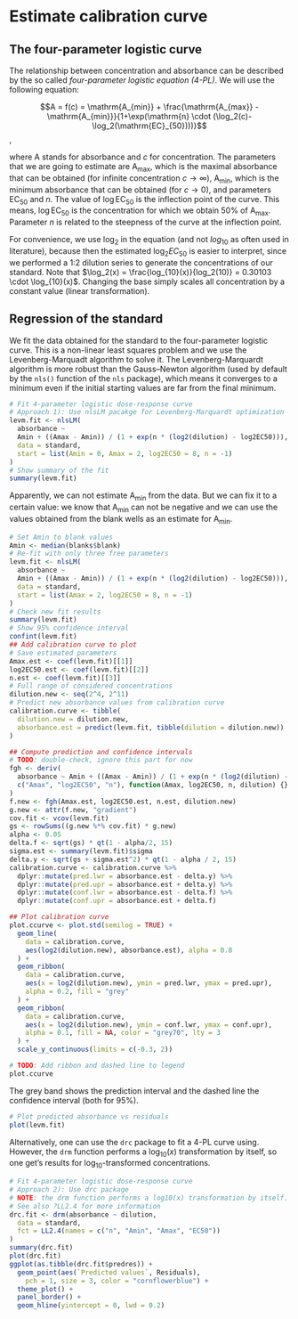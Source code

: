 # Estimate calibration curve {#calibration}
## The four-parameter logistic curve
The relationship between concentration and absorbance can be described by the so called _four-parameter logistic equation (4-PL)_. We will use the following equation:

$$A = f(c) =  \mathrm{A_{min}} + \frac{\mathrm{A_{max}} - \mathrm{A_{min}}}{1+\exp(\mathrm{n} \cdot (\log_2(c)-\log_2(\mathrm{EC}_{50})))}$$,

where $\mathrm{A}$ stands for absorbance and $c$ for concentration. The parameters that we are going to estimate are $\mathrm{A_{max}}$, which is the maximal absorbance that can be obtained (for infinite concentration $c \rightarrow \infty$), $\mathrm{A_{min}}$, which is the minimum absorbance that can be obtained (for $c \rightarrow 0$), and parameters $\mathrm{EC}_{50}$ and $n$. The value of $\log \mathrm{EC}_{50}$ is the inflection point of the curve. This means, $\log \mathrm{EC}_{50}$ is the concentration for which we obtain 50% of $\mathrm{A_{max}}$. Parameter $n$ is related to the steepness of the curve at the inflection point. 

For convenience, we use $\log_2$ in the equation (and not $log_{10}$ as often used in literature), because then the estimated $\log_2 EC_{50}$ is easier to interpret, since we performed a 1:2 dilution series to generate the concentrations of our standard. Note that $\log_2(x) = \frac{log_{10}(x)}{log_2(10)} = 0.30103 \cdot \log_{10}(x)$. Changing the base simply scales all concentration by a constant value (linear transformation).

## Regression of the standard
We fit the data obtained for the standard to the four-parameter logistic curve. This is a non-linear least squares problem and we use the  Levenberg-Marquadt algorithm to solve it. 
The Levenberg-Marquardt algorithm is more robust than the Gauss–Newton algorithm (used by default by the `nls()` function of the `nls` package), which means it converges to a minimum even if the initial starting values are far from the final minimum. 
```r
# Fit 4-parameter logistic dose-response curve
# Approach 1): Use nlsLM pacakge for Levenberg-Marquardt optimization
levm.fit <- nlsLM(
  absorbance ~
  Amin + ((Amax - Amin)) / (1 + exp(n * (log2(dilution) - log2EC50))),
  data = standard,
  start = list(Amin = 0, Amax = 2, log2EC50 = 8, n = -1)
)
# Show summary of the fit
summary(levm.fit)
```
Apparently, we can not estimate $\mathrm{A_{min}}$ from the data. But we can fix it to a certain value: we know that $\mathrm{A_{min}}$ can not be negative and we can use the values obtained from the blank wells as an estimate for $\mathrm{A_{min}}$.

```r
# Set Amin to blank values
Amin <- median(blanks$blank)
# Re-fit with only three free parameters
levm.fit <- nlsLM(
  absorbance ~
  Amin + ((Amax - Amin)) / (1 + exp(n * (log2(dilution) - log2EC50))),
  data = standard,
  start = list(Amax = 2, log2EC50 = 8, n = -1)
)
# Check new fit results
summary(levm.fit)
# Show 95% confidence interval
confint(levm.fit)
## Add calibration curve to plot
# Save estimated parameters
Amax.est <- coef(levm.fit)[[1]]
log2EC50.est <- coef(levm.fit)[[2]]
n.est <- coef(levm.fit)[[3]]
# Full range of considered concentrations
dilution.new <- seq(2^4, 2^11)
# Predict new absorbance values from calibration curve
calibration.curve <- tibble(
  dilution.new = dilution.new,
  absorbance.est = predict(levm.fit, tibble(dilution = dilution.new))
)

## Compute prediction and confidence intervals
# TODO: double-check, ignore this part for now
fgh <- deriv(
  absorbance ~ Amin + ((Amax - Amin)) / (1 + exp(n * (log2(dilution) - log2EC50))),
  c("Amax", "log2EC50", "n"), function(Amax, log2EC50, n, dilution) {}
)
f.new <- fgh(Amax.est, log2EC50.est, n.est, dilution.new)
g.new <- attr(f.new, "gradient")
cov.fit <- vcov(levm.fit)
gs <- rowSums((g.new %*% cov.fit) * g.new)
alpha <- 0.05
delta.f <- sqrt(gs) * qt(1 - alpha/2, 15)
sigma.est <- summary(levm.fit)$sigma
delta.y <- sqrt(gs + sigma.est^2) * qt(1 - alpha / 2, 15)
calibration.curve <- calibration.curve %>%
  dplyr::mutate(pred.lwr = absorbance.est - delta.y) %>%
  dplyr::mutate(pred.upr = absorbance.est + delta.y) %>%
  dplyr::mutate(conf.lwr = absorbance.est - delta.f) %>%
  dplyr::mutate(conf.upr = absorbance.est + delta.f)

## Plot calibration curve
plot.ccurve <- plot.std(semilog = TRUE) +
  geom_line(
    data = calibration.curve,
    aes(log2(dilution.new), absorbance.est), alpha = 0.8
  ) +
  geom_ribbon(
    data = calibration.curve,
    aes(x = log2(dilution.new), ymin = pred.lwr, ymax = pred.upr),
    alpha = 0.2, fill = "grey"
  ) +
  geom_ribbon(
    data = calibration.curve,
    aes(x = log2(dilution.new), ymin = conf.lwr, ymax = conf.upr),
    alpha = 0.1, fill = NA, color = "grey70", lty = 3
  ) +
  scale_y_continuous(limits = c(-0.3, 2))

# TODO: Add ribbon and dashed line to legend
plot.ccurve
```

The grey band shows the prediction interval and the dashed line the confidence interval (both for 95%).

```r
# Plot predicted absorbance vs residuals
plot(levm.fit)
```

Alternatively, one can use the `drc` package to fit a 4-PL curve using. However, the `drm` function performs a $\log_10(x)$ transformation by itself, so one get's results for $\log_10$-transformed concentrations.
```r
# Fit 4-parameter logistic dose-response curve
# Approach 2): Use drc package
# NOTE: the drm function performs a log10(x) transformation by itself.
# See also ?LL2.4 for more information
drc.fit <- drm(absorbance ~ dilution,
  data = standard,
  fct = LL2.4(names = c("n", "Amin", "Amax", "EC50"))
)
summary(drc.fit)
plot(drc.fit)
ggplot(as.tibble(drc.fit$predres)) +
  geom_point(aes(`Predicted values`, Residuals),
    pch = 1, size = 3, color = "cornflowerblue") +
  theme_plot() + 
  panel_border() + 
  geom_hline(yintercept = 0, lwd = 0.2)
```


  
  
